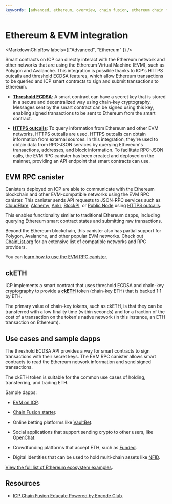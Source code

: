 ```yaml
---
keywords: [advanced, ethereum, overview, chain fusion, ethereum chain fusion, eth, cketh, evm rpc, evm rpc canister, rpc canister]
---
```



# Ethereum & EVM integration

<MarkdownChipRow labels={["Advanced", "Ethereum" ]} />

Smart contracts on ICP can directly interact with the Ethereum network and other networks that are using the Ethereum Virtual Machine (EVM), such as Polygon and Avalanche. This integration is possible thanks to ICP's HTTPS outcalls and threshold ECDSA features, which allow Ethereum transactions to be queried and ICP smart contracts to sign and submit transactions to Ethereum.

- **[Threshold ECDSA](/docs/building-apps/network-features/signatures/t-ecdsa)**: A smart contract can have a secret key that is stored in a secure and decentralized way using chain-key cryptography. Messages sent by the smart contract can be signed using this key, enabling signed transactions to be sent to Ethereum from the smart contract.

- **[HTTPS outcalls](https://internetcomputer.org/https-outcalls)**: To query information from Ethereum and other EVM networks, HTTPS outcalls are used. HTTPS outcalls can obtain information from external sources. In this integration, they're used to obtain data from RPC-JSON services by querying Ethereum's transactions, addresses, and block information. To facilitate RPC-JSON calls, the EVM RPC canister has been created and deployed on the mainnet, providing an API endpoint that smart contracts can use.

## EVM RPC canister

Canisters deployed on ICP are able to communicate with the Ethereum blockchain and other EVM-compatible networks using the EVM RPC canister. This canister sends API requests to JSON-RPC services such as [CloudFlare](https://www.cloudflare.com/en-gb/web3/), [Alchemy](https://www.alchemy.com/), [Ankr](https://www.ankr.com/), [BlockPI](https://blockpi.io/), or [Public Node](https://www.publicnode.com/) using [HTTPS outcalls](https://internetcomputer.org/https-outcalls).

This enables functionality similar to traditional Ethereum dapps, including querying Ethereum smart contract states and submitting raw transactions.

Beyond the Ethereum blockchain, this canister also has partial support for Polygon, Avalanche, and other popular EVM networks. Check out [ChainList.org](https://chainlist.org/?testnets=true) for an extensive list of compatible networks and RPC providers.

You can [learn how to use the EVM RPC canister](/docs/building-apps/chain-fusion/ethereum/evm-rpc/evm-rpc-canister).

## ckETH

ICP implements a smart contract that uses threshold ECDSA and chain-key cryptography to provide a [**ckETH**](/docs/defi/chain-key-tokens/cketh/overview) token (chain-key ETH) that is backed 1:1 by ETH.

The primary value of chain-key tokens, such as ckETH, is that they can be transferred with a low finality time (within seconds) and for a fraction of the cost of a transaction on the token's native network (in this instance, an ETH transaction on Ethereum).

## Use cases and sample dapps

The threshold ECDSA API provides a way for smart contracts to sign transactions with their secret keys. The EVM RPC canister allows smart contracts to read the Ethereum network information and send signed transactions.

The ckETH token is suitable for the common use cases of holding, transferring, and trading ETH.

Sample dapps:

- [EVM on ICP](https://fxa77-fiaaa-aaaae-aaana-cai.raw.ic0.app/evm/).

- [Chain Fusion starter](https://github.com/letmejustputthishere/chain-fusion-starter).

- Online betting platforms like [VaultBet](https://vault-bet.com/).

- Social applications that support sending crypto to other users, like [OpenChat](https://oc.app/).

- Crowdfunding platforms that accept ETH, such as [Funded](https://funded.app/).

- Digital identities that can be used to hold multi-chain assets like [NFID](https://nfid.one/).

[View the full list of Ethereum ecosystem examples](https://internetcomputer.org/ecosystem?tag=Ethereum).

## Resources

- [ICP Chain Fusion Educate Powered by Encode Club](https://www.youtube.com/playlist?list=PLfEHHr3qexv9bjbFNp3ItK7yBZ5IQVXjf).
